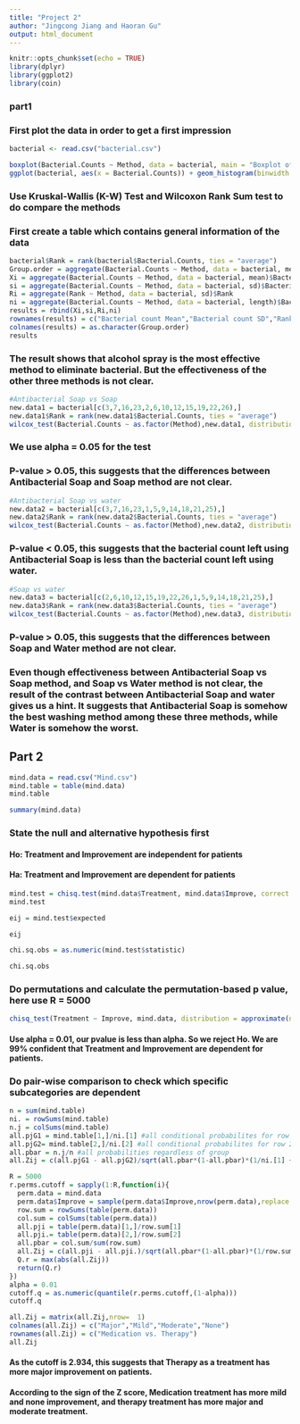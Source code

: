 ```yaml
---
title: "Project 2"
author: "Jingcong Jiang and Haoran Gu"
output: html_document
---
```

```r
knitr::opts_chunk$set(echo = TRUE)
library(dplyr)
library(ggplot2)
library(coin)
```

### part1
### First plot the data in order to get a first impression
```r
bacterial <- read.csv("bacterial.csv")

boxplot(Bacterial.Counts ~ Method, data = bacterial, main = "Boxplot of Bacterial colonies by Washing method", horizontal = TRUE)
ggplot(bacterial, aes(x = Bacterial.Counts)) + geom_histogram(binwidth = 8,color = "black",fill = "white") + facet_grid(Method ~.) +ggtitle("Histogram of Bacterial colonies by Washing method")
```

### Use Kruskal-Wallis (K-W) Test and Wilcoxon Rank Sum test to do compare the methods
### First create a table which contains general information of the data
```r
bacterial$Rank = rank(bacterial$Bacterial.Counts, ties = "average")
Group.order = aggregate(Bacterial.Counts ~ Method, data = bacterial, mean)$Method
Xi = aggregate(Bacterial.Counts ~ Method, data = bacterial, mean)$Bacterial.Counts
si = aggregate(Bacterial.Counts ~ Method, data = bacterial, sd)$Bacterial.Counts
Ri = aggregate(Rank ~ Method, data = bacterial, sd)$Rank
ni = aggregate(Bacterial.Counts ~ Method, data = bacterial, length)$Bacterial.Counts
results = rbind(Xi,si,Ri,ni)
rownames(results) = c("Bacterial count Mean","Bacterial count SD","Rank Mean","Sample Size")
colnames(results) = as.character(Group.order)
results
```
### The result shows that alcohol spray is the most effective method to eliminate bacterial. But the effectiveness of the other three methods is not clear.

```r
#Antibacterial Soap vs Soap
new.data1 = bacterial[c(3,7,16,23,2,6,10,12,15,19,22,26),]
new.data1$Rank = rank(new.data1$Bacterial.Counts, ties = "average")
wilcox_test(Bacterial.Counts ~ as.factor(Method),new.data1, distribution = "exact",alternative = "less")
```
### We use alpha = 0.05 for the test
### P-value > 0.05, this suggests that the differences between Antibacterial Soap and Soap method are not clear.

```r
#Antibacterial Soap vs water
new.data2 = bacterial[c(3,7,16,23,1,5,9,14,18,21,25),]
new.data2$Rank = rank(new.data2$Bacterial.Counts, ties = "average")
wilcox_test(Bacterial.Counts ~ as.factor(Method),new.data2, distribution = "exact",alternative = "less")
```
### P-value < 0.05, this suggests that the bacterial count left using Antibacterial Soap is less than the bacterial count left using water.

```r
#Soap vs water
new.data3 = bacterial[c(2,6,10,12,15,19,22,26,1,5,9,14,18,21,25),]
new.data3$Rank = rank(new.data3$Bacterial.Counts, ties = "average")
wilcox_test(Bacterial.Counts ~ as.factor(Method),new.data3, distribution = "exact",alternative = "less")
```
### P-value > 0.05, this suggests that the differences between Soap and Water method are not clear.

### Even though effectiveness between Antibacterial Soap vs Soap method, and Soap vs Water method is not clear, the result of the contrast between Antibacterial Soap and water gives us a hint. It suggests that Antibacterial Soap is somehow the best washing method among these three methods, while Water is somehow the worst.















## Part 2
```r
mind.data = read.csv("Mind.csv")
mind.table = table(mind.data)
mind.table
```
```r
summary(mind.data)
```

### State the null and alternative hypothesis first

#### Ho: Treatment and Improvement are independent for patients

#### Ha: Treatment and Improvement are dependent for patients
```r
mind.test = chisq.test(mind.data$Treatment, mind.data$Improve, correct = FALSE)
mind.test
```

```r
eij = mind.test$expected

eij
```

```r
chi.sq.obs = as.numeric(mind.test$statistic)

chi.sq.obs
```
### Do permutations and calculate the permutation-based p value, here use R = 5000 

```r
chisq_test(Treatment ~ Improve, mind.data, distribution = approximate(nresample = 5000))
```
#### Use alpha = 0.01, our pvalue is less than alpha. So we reject Ho. We are 99% confident that Treatment and Improvement are dependent for patients.

### Do pair-wise comparison to check which specific subcategories are dependent
```r
n = sum(mind.table)
ni. = rowSums(mind.table)
n.j = colSums(mind.table)
all.pjG1 = mind.table[1,]/ni.[1] #all conditional probabilites for row 1
all.pjG2= mind.table[2,]/ni.[2] #all conditional probabilites for row 2
all.pbar = n.j/n #all probabilities regardless of group
all.Zij = c(all.pjG1 - all.pjG2)/sqrt(all.pbar*(1-all.pbar)*(1/ni.[1] + 1/ni.[2])) #The z-test-statistics
```

```r
R = 5000
r.perms.cutoff = sapply(1:R,function(i){
  perm.data = mind.data
  perm.data$Improve = sample(perm.data$Improve,nrow(perm.data),replace = FALSE)
  row.sum = rowSums(table(perm.data))
  col.sum = colSums(table(perm.data))
  all.pji = table(perm.data)[1,]/row.sum[1]
  all.pji.= table(perm.data)[2,]/row.sum[2]
  all.pbar = col.sum/sum(row.sum)
  all.Zij = c(all.pji - all.pji.)/sqrt(all.pbar*(1-all.pbar)*(1/row.sum[1] + 1/row.sum[2]))
  Q.r = max(abs(all.Zij))
  return(Q.r)
})
alpha = 0.01
cutoff.q = as.numeric(quantile(r.perms.cutoff,(1-alpha)))
cutoff.q
```

```r
all.Zij = matrix(all.Zij,nrow=  1)
colnames(all.Zij) = c("Major","Mild","Moderate","None")
rownames(all.Zij) = c("Medication vs. Therapy")
all.Zij
```
#### As the cutoff is 2.934, this suggests that Therapy as a treatment has more major improvement on patients.

#### According to the sign of the Z score, Medication treatment has more mild and none improvement, and therapy treatment has more major and moderate treatment.
